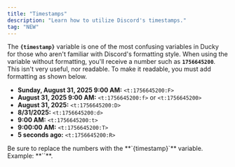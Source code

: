 ```yaml
---
title: "Timestamps"
description: "Learn how to utilize Discord's timestamps."
tag: "NEW"
---
```


The **`{timestamp}`** variable is one of the most confusing variables in Ducky for those who aren't familiar with Discord's formatting style. When using the variable without formatting, you'll receive a number such as **`1756645200`**. This isn't very useful, nor readable. To make it readable, you must add formatting as shown below.

- **Sunday, August 31, 2025 9:00 AM:** `<t:1756645200:F>`
- **August 31, 2025 9:00 AM:** `<t:1756645200:f>` or `<t:1756645200>`
- **August 31, 2025:** `<t:1756645200:D>`
- **8/31/2025:** `<t:1756645200:d>`
- **9:00 AM:** `<t:1756645200:t>`
- **9:00:00 AM:** `<t:1756645200:T>`
- **5 seconds ago:** `<t:1756645200:R>`

<Warning>
  Be sure to replace the numbers with the **`{timestamp}`** variable. Example: **`<t:{timestamp}:R>`**.
</Warning>